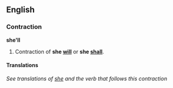==English==
===Contraction===
'''she'll'''

#Contraction of '''she [[will]]''' or '''she [[shall]]'''.

====Translations====
''See translations of [[she]] and the verb that follows this contraction''